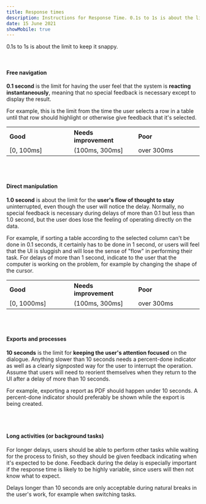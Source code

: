 ```yaml
---
title: Response times
description: Instructions for Response Time. 0.1s to 1s is about the limit to keep it snappy.
date: 15 June 2021
showMobile: true
---
```


0.1s to 1s is about the limit to keep it snappy.

<br />

#### Free navigation

**0.1 second** is the limit for having the user feel that the system is **reacting instantaneously**, meaning that no special feedback is necessary except to display the result.

For example, this is the limit from the time the user selects a row in a table until that row should highlight or otherwise give feedback that it's selected.

<table style="width: 100%">
  <tbody>
    <tr>
      <th style="width:33%; text-align: left;">Good</th>
      <th style="width:33%; text-align: left;">Needs improvement</th>
      <th style="width:33%; text-align: left;">Poor</th>
    </tr>
    <tr style="vertical-align: top">
      <td>[0, 100ms]</td>
      <td>(100ms, 300ms]</td>
      <td>over 300ms</td>
    </tr>
  </tbody>
</table>

<br />
<br />

#### Direct manipulation

**1.0 second** is about the limit for the **user's flow of thought
to stay** uninterrupted, even though the user will notice the delay.
Normally, no special feedback is necessary during delays of more
than 0.1 but less than 1.0 second, but the user does lose the
feeling of operating directly on the data.

For example, if sorting a table according to the selected column can't be done in 0.1 seconds, it certainly has to be done in 1 second, or users will feel that the UI is sluggish and will lose the sense of "flow" in performing their task. For delays of more than 1 second, indicate to the user that the computer is working on the problem, for example by changing the shape of the cursor.


<table style="width: 100%">
  <tbody>
    <tr>
      <th style="width:33%; text-align: left;">Good</th>
      <th style="width:33%; text-align: left;">Needs improvement</th>
      <th style="width:33%; text-align: left;">Poor</th>
    </tr>
    <tr style="vertical-align: top">
      <td>[0, 1000ms]</td>
      <td>(100ms, 300ms]</td>
      <td>over 300ms</td>
    </tr>
  </tbody>
</table>


<br />
<br />

#### Exports and processes

**10 seconds** is the limit for **keeping the user's attention focused** on the dialogue. Anything slower than 10 seconds needs a percent-done indicator as well as a clearly signposted way for the user to interrupt the operation. Assume that users will need to reorient themselves when they return to the UI after a delay of more than 10 seconds.

For example, exporting a report as PDF should happen under 10 seconds. A percent-done indicator should preferably be shown while the export is being created.

<br />
<br />

#### Long activities (or background tasks)

For longer delays, users should be able to perform other tasks while waiting for the process to finish, so they should be given feedback indicating when it's expected to be done. Feedback during the delay is especially important if the response time is likely to be highly variable, since users will then not know what to expect.

Delays longer than 10 seconds are only acceptable during natural breaks in the user's work, for example when switching tasks.
